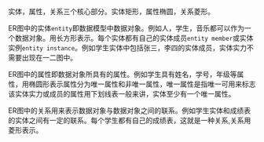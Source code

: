 实体，属性，关系三个核心部分。实体矩形，属性椭圆，关系菱形。

ER图中的实体`entity`即数据模型中数据对象。例如人，学生，音乐都可以作为一个数据对象。用长方形表示。每个实体都有自己的实体成员`entity member`或实体实例`entity instance`。例如学生实体中包括张三，李四的实体成员，实体实力不需要出现在一二图中。

ER图中的属性即数据对象所具有的属性。例如学生具有姓名，学号，年级等属性，用椭圆形表示属性分为唯一属性和非唯一属性，唯一属性是指唯一可用来标志该实体实力或成员的属性用下划线表一般来讲，实体至少有一个唯一属性。

ER图中的关系用来表示数据对象与数据对象之间的联系。例如学生实体和成绩表的实体之间有一定的联系。每个学生都有自己的成绩表，这就是一种关系,关系用菱形表示。





